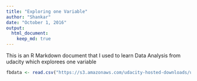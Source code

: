 ```yaml
---
title: "Exploring one Variable"
author: "Shankar"
date: "October 1, 2016"
output:  
  html_document:
    keep_md: true
---
```


This is an R Markdown document that I used to learn Data Analysis from udacity which explorees one variable


```r
fbdata <- read.csv("https://s3.amazonaws.com/udacity-hosted-downloads/ud651/pseudo_facebook.tsv", sep = '\t')
```
